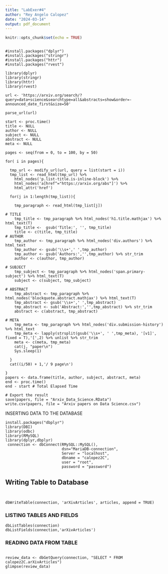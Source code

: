 ---
title: "LabExer#4"
author: "Rey Angelo Calopez"
date: "2024-03-14"
output: pdf_document
---

```{r setup, include=FALSE}
knitr::opts_chunk$set(echo = TRUE)
```

```{}

#install.packages("dplyr")
#install.packages("stringr")
#install.packages("httr")
#install.packages("rvest")

library(dplyr)
library(stringr)
library(httr)
library(rvest)

url <- 'https://arxiv.org/search/?query=data+science&searchtype=all&abstracts=show&order=-announced_date_first&size=50'

parse_url(url)

start <- proc.time()
title <- NULL
author <- NULL
subject <- NULL
abstract <- NULL
meta <- NULL

pages <- seq(from = 0, to = 100, by = 50)

for( i in pages){
  
  tmp_url <- modify_url(url, query = list(start = i))
  tmp_list <- read_html(tmp_url) %>% 
    html_nodes('p.list-title.is-inline-block') %>% 
    html_nodes('a[href^="https://arxiv.org/abs"]') %>% 
    html_attr('href')
  
  for(j in 1:length(tmp_list)){
    
    tmp_paragraph <- read_html(tmp_list[j])
    
# TITLE
    tmp_title <- tmp_paragraph %>% html_nodes('h1.title.mathjax') %>% html_text(T)
    tmp_title <-  gsub('Title:', '', tmp_title)
    title <- c(title, tmp_title)
# AUTHOR
    tmp_author <- tmp_paragraph %>% html_nodes('div.authors') %>% html_text
    tmp_author <- gsub('\\s+',' ',tmp_author)
    tmp_author <- gsub('Authors:','',tmp_author) %>% str_trim
    author <- c(author, tmp_author)  
    
# SUBJECT
    tmp_subject <- tmp_paragraph %>% html_nodes('span.primary-subject') %>% html_text(T)
    subject <- c(subject, tmp_subject)
    
# ABSTRACT
    tmp_abstract <- tmp_paragraph %>% html_nodes('blockquote.abstract.mathjax') %>% html_text(T)
    tmp_abstract <- gsub('\\s+',' ',tmp_abstract)
    tmp_abstract <- sub('Abstract:','',tmp_abstract) %>% str_trim
    abstract <- c(abstract, tmp_abstract)
    
# META
    tmp_meta <- tmp_paragraph %>% html_nodes('div.submission-history') %>% html_text
    tmp_meta <- lapply(strsplit(gsub('\\s+', ' ',tmp_meta), '[v1]', fixed = T),'[',2) %>% unlist %>% str_trim
    meta <- c(meta, tmp_meta)
    cat(j, "paper\n")
    Sys.sleep(1)
    
  }
  cat((i/50) + 1,'/ 9 page\n')
  
}
papers <- data.frame(title, author, subject, abstract, meta)
end <- proc.time()
end - start # Total Elapsed Time

# Export the result
save(papers, file = "Arxiv_Data_Science.RData")
write.csv(papers, file = "Arxiv papers on Data Science.csv")

```


INSERTING DATA TO THE DATABASE
```{}
install.packages("dbplyr")
library(DBI)
library(odbc)
library(RMySQL)
library(dplyr,dbplyr)
 connection <- dbConnect(RMySQL::MySQL(),
                         dsn="MariaDB-connection",
                         Server = "localhost",
                         dbname = "calopez2C", 
                         user = "root", 
                         password = "password") 

```




## Writing Table to Database

```{}


dbWriteTable(connection, 'arXivArticles', articles, append = TRUE)

```

### LISTING TABLES AND FIELDS

```{}
dbListTables(connection)
dbListFields(connection,'arXivArticles')
```

### READING DATA FROM TABLE

```{}

review_data <- dbGetQuery(connection, "SELECT * FROM calopez2C.arXivArticles")
glimpse(review_data)

```

